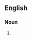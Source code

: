==English==

===Noun===
{{en-noun|physico-theolog|ies}}

# {{alternative spelling of|[[physicotheology]]}}